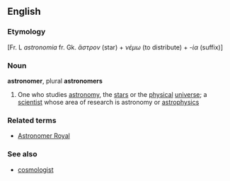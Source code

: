 ==English==

===Etymology===
[Fr. L ''astronomia'' fr. Gk. ''ἄστρον'' (star) + ''νέμω'' (to distribute) + ''-ία'' (suffix)]

===Noun===
'''astronomer''', plural '''astronomers'''
{{wikipedia}}
#One who studies [[astronomy]], the [[star]]s or the [[physical]] [[universe]]; a [[scientist]] whose area of research is astronomy or [[astrophysics]]
===Related terms===
*[[Astronomer Royal]]

===See also===
*[[cosmologist]]